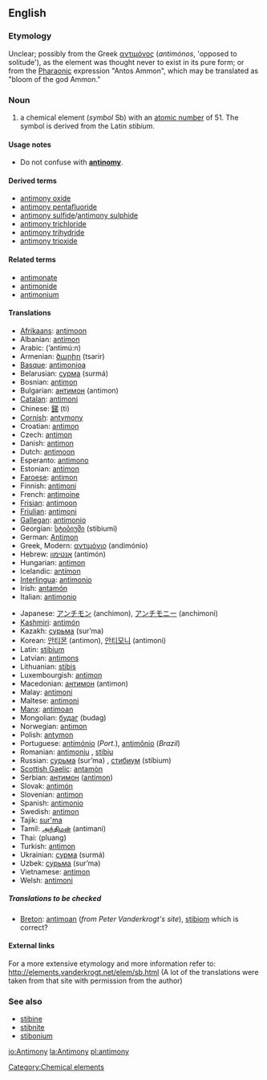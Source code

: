 ==English==
{{elements|Sb|tin|Sn|tellurium|Te}}
===Etymology===
Unclear; possibly from the Greek [[αντιμόνος]] (''antimónos'', 'opposed to solitude'), as the element was thought never to exist in its pure form; or from the [[Pharaonic]] expression "Antos Ammon", which may be translated as "bloom of the god Ammon."
{{etystub}}

=== Noun ===
{{en-noun-unc}}
{{wikipedia}}

# a chemical element (''symbol'' Sb) with an [[atomic number]] of 51. The symbol is derived from the Latin ''stibium''.

====Usage notes====
*Do not confuse with '''[[antinomy]]'''.

====Derived terms====
*[[antimony oxide]]
*[[antimony pentafluoride]]
*[[antimony sulfide]]/[[antimony sulphide]]
*[[antimony trichloride]]
*[[antimony trihydride]]
*[[antimony trioxide]]

====Related terms====
*[[antimonate]]
*[[antimonide]]
*[[antimonium]]

==== Translations ====
{{top}}
*[[Afrikaans]]: [[antimoon]]
*Albanian: [[antimon]]
*Arabic: {{ARchar|[[انتيمون]]}} (’antimú:n) {{m}}
*Armenian: [[ծարիր]] (tsarir)
*[[Basque]]: [[antimonioa]]
*Belarusian: [[сурма]] (surmá) {{f}}
*Bosnian: [[antimon]]
*Bulgarian: [[антимон]] (antimon) {{m}}
*[[Catalan]]: [[antimoni]]
*Chinese: [[銻]] (tì)
*[[Cornish]]: [[antymony]]
*Croatian: [[antimon]]
*Czech: [[antimon]]
*Danish: [[antimon]]
*Dutch: [[antimoon]] {{n}}
*Esperanto: [[antimono]]
*Estonian: [[antimon]]
*[[Faroese]]: [[antimon]]
*Finnish: [[antimoni]]
*French: [[antimoine]] {{m}}
*[[Frisian]]: [[antimoon]] {{n}}
*[[Friulian]]: [[antimoni]]
*[[Gallegan]]: [[antimonio]]
*Georgian: [[სტიბიუმი]] (stibiumi)
*German: [[Antimon]] {{n}}
*Greek, Modern: [[αντιμόνιο]] (andimónio) {{n}}
*Hebrew: [[אנטימון]] (antimón)
*Hungarian: [[antimon]]
*Icelandic: [[antímon]]
*[[Interlingua]]: [[antimonio]]
*Irish: [[antamón]]
*Italian: [[antimonio]] {{m}}
{{mid}}
*Japanese: [[アンチモン]] (anchimon), [[アンチモニー]] (anchimoni)
*[[Kashmiri]]: [[antimón]]
*Kazakh: [[сурьма]] (sur’ma)
*Korean: [[안티몬]] (antimon), [[안티모니]] (antimoni)
*Latin: [[stibium]]
*Latvian: [[antimons]]
*Lithuanian: [[stibis]]
*Luxembourgish: [[antimon]]
*Macedonian: [[антимон]] (antimon) {{m}}
*Malay: [[antimoni]]
*Maltese: [[antimoni]]
*[[Manx]]: [[antimoan]]
*Mongolian: [[будаг]] (budag)
*Norwegian: [[antimon]]
*Polish: [[antymon]] {{m}}
*Portuguese: [[antimónio]] (''Port.''), [[antimônio]] (''Brazil'') {{m}}
*Romanian: [[antimoniu]] {{n}}, [[stibiu]]
*Russian: [[сурьма]] (sur’ma) {{f}}, [[стибиум]] (stíbium) {{m}}
*[[Scottish Gaelic]]: [[antamòn]]
*Serbian: [[антимон]] ([[antimon]]) {{m}}
*Slovak: [[antimón]]
*Slovenian: [[antimon]]
*Spanish: [[antimonio]] {{m}}
*Swedish: [[antimon]]
*Tajik: [[sur'ma]]
*Tamil: [[அந்திமன்]] (antimani)
*Thai: {{THchar|[[พลวง]]}} (pluang)
*Turkish: [[antimon]]
*Ukrainian: [[сурма]] (surmá) {{f}}
*Uzbek: [[сурьма]] (sur’ma)
*Vietnamese: [[antimon]]
*Welsh: [[antimoni]]
{{bottom}}

=====Translations to be checked=====
<!--Remove this section once all of the translations below have been moved into the tables above.-->
{{checktrans}}

*[[Breton]]: [[antimoan]] (''from Peter Vanderkrogt's site''), [[stibiom]] {{m}} which is correct?

====External links====
For a more extensive etymology and more information refer to:
http://elements.vanderkrogt.net/elem/sb.html
(A lot of the translations were taken from that site with permission from the author)

===See also===
*[[stibine]]
*[[stibnite]]
*[[stibonium]]

[[Category:Chemical elements]]

[[io:Antimony]]
[[la:Antimony]]
[[pl:antimony]]